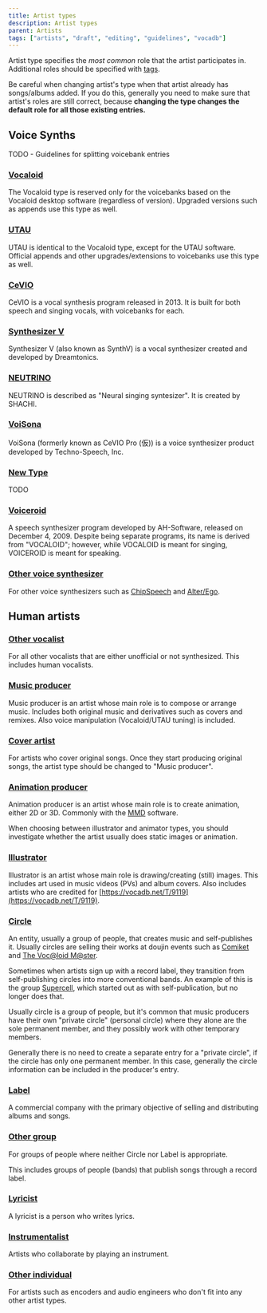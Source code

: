 ---
title: Artist types
description: Artist types
parent: Artists
tags: ["artists", "draft", "editing", "guidelines", "vocadb"]
---

Artist type specifies the _most common_ role that the artist participates in. Additional roles should be specified with [tags](https://vocadb.net/T/7372/artists).

Be careful when changing artist's type when that artist already has songs/albums added. If you do this, generally you need to make sure that artist's roles are still correct, because **changing the type changes the default role for all those existing entries.**

## Voice Synths

TODO - Guidelines for splitting voicebank entries

### [Vocaloid](https://vocadb.net/T/4857)

The Vocaloid type is reserved only for the voicebanks based on the Vocaloid desktop software (regardless of version). Upgraded versions such as appends use this type as well.

### [UTAU](https://vocadb.net/T/447/utau)

UTAU is identical to the Vocaloid type, except for the UTAU software. Official appends and other upgrades/extensions to voicebanks use this type as well.

### [CeVIO](https://vocadb.net/T/2838)

CeVIO is a vocal synthesis program released in 2013. It is built for both speech and singing vocals, with voicebanks for each.

### [Synthesizer V](https://vocadb.net/T/6745/synthesizer-v)

Synthesizer V (also known as SynthV) is a vocal synthesizer created and developed by Dreamtonics.

### [NEUTRINO](https://vocadb.net/T/7430)

NEUTRINO is described as "Neural singing syntesizer". It is created by SHACHI.

### [VoiSona](https://vocadb.net/T/8754)

VoiSona (formerly known as CeVIO Pro (仮)) is a voice synthesizer product developed by Techno-Speech, Inc.

### [New Type](https://vocadb.net/T/7361)

TODO

### [Voiceroid](https://vocadb.net/T/486)

A speech synthesizer program developed by AH-Software, released on December 4, 2009. Despite being separate programs, its name is derived from "VOCALOID"; however, while VOCALOID is meant for singing, VOICEROID is meant for speaking.

### [Other voice synthesizer](https://vocadb.net/T/6109/other-vocal-synthesis-engine)

For other voice synthesizers such as [ChipSpeech](http://vocadb.net/T/3077/chipspeech) and [Alter/Ego](http://vocadb.net/T/3384/alterego).

## Human artists

### [Other vocalist](https://vocadb.net/T/7376)

For all other vocalists that are either unofficial or not synthesized. This includes human vocalists.

### [Music producer](https://vocadb.net/T/300)

Music producer is an artist whose main role is to compose or arrange music. Includes both original music and derivatives such as covers and remixes. Also voice manipulation (Vocaloid/UTAU tuning) is included.

### [Cover artist](https://vocadb.net/T/7368/cover-artist)

For artists who cover original songs. Once they start producing original songs, the artist type should be changed to "Music producer".

### [Animation producer](https://vocadb.net/T/20/animator)

Animation producer is an artist whose main role is to create animation, either 2D or 3D. Commonly with the [MMD](http://vocadb.net/Tag/Details/MMD) software.

When choosing between illustrator and animator types, you should investigate whether the artist usually does static images or animation.

### [Illustrator](https://vocadb.net/T/204/illustrator)

Illustrator is an artist whose main role is drawing/creating (still) images. This includes art used in music videos (PVs) and album covers. Also includes artists who are credited for [https://vocadb.net/T/9119](https://vocadb.net/T/9119).

### [Circle](https://vocadb.net/T/2762/circle)

An entity, usually a group of people, that creates music and self-publishes it. Usually circles are selling their works at doujin events such as [Comiket](https://vocadb.net/Es/3/comiket) and [The Voc@loid M@ster](https://vocadb.net/Es/1/the-vocloid-mster).

Sometimes when artists sign up with a record label, they transition from self-publishing circles into more conventional bands. An example of this is the group [Supercell](https://vocadb.net/Ar/249), which started out as with self-publication, but no longer does that.

Usually circle is a group of people, but it's common that music producers have their own "private circle" (personal circle) where they alone are the sole permanent member, and they possibly work with other temporary members.

Generally there is no need to create a separate entry for a "private circle", if the circle has only one permanent member. In this case, generally the circle information can be included in the producer's entry.

### [Label](https://vocadb.net/T/7386/label)

A commercial company with the primary objective of selling and distributing albums and songs.

### [Other group](https://vocadb.net/T/10140/other-group)

For groups of people where neither Circle nor Label is appropriate.

This includes groups of people (bands) that publish songs through a record label.

### [Lyricist](https://vocadb.net/T/246/lyricist)

A lyricist is a person who writes lyrics.

### [Instrumentalist](https://vocadb.net/T/6566/instrumentalist)

Artists who collaborate by playing an instrument.

### [Other individual](https://vocadb.net/T/10141)

For artists such as encoders and audio engineers who don't fit into any other artist types.
